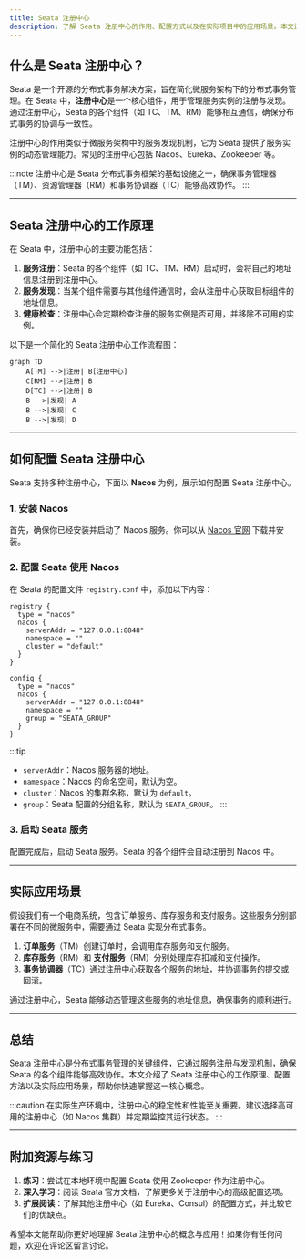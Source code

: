 ```yaml
---
title: Seata 注册中心
description: 了解 Seata 注册中心的作用、配置方式以及在实际项目中的应用场景。本文适合初学者，帮助你快速掌握 Seata 注册中心的核心概念。
---
```


## 什么是 Seata 注册中心？

Seata 是一个开源的分布式事务解决方案，旨在简化微服务架构下的分布式事务管理。在 Seata 中，**注册中心**是一个核心组件，用于管理服务实例的注册与发现。通过注册中心，Seata 的各个组件（如 TC、TM、RM）能够相互通信，确保分布式事务的协调与一致性。

注册中心的作用类似于微服务架构中的服务发现机制，它为 Seata 提供了服务实例的动态管理能力。常见的注册中心包括 Nacos、Eureka、Zookeeper 等。

:::note
注册中心是 Seata 分布式事务框架的基础设施之一，确保事务管理器（TM）、资源管理器（RM）和事务协调器（TC）能够高效协作。
:::

---

## Seata 注册中心的工作原理

在 Seata 中，注册中心的主要功能包括：

1. **服务注册**：Seata 的各个组件（如 TC、TM、RM）启动时，会将自己的地址信息注册到注册中心。
2. **服务发现**：当某个组件需要与其他组件通信时，会从注册中心获取目标组件的地址信息。
3. **健康检查**：注册中心会定期检查注册的服务实例是否可用，并移除不可用的实例。

以下是一个简化的 Seata 注册中心工作流程图：

```mermaid
graph TD
    A[TM] -->|注册| B[注册中心]
    C[RM] -->|注册| B
    D[TC] -->|注册| B
    B -->|发现| A
    B -->|发现| C
    B -->|发现| D
```

---

## 如何配置 Seata 注册中心

Seata 支持多种注册中心，下面以 **Nacos** 为例，展示如何配置 Seata 注册中心。

### 1. 安装 Nacos
首先，确保你已经安装并启动了 Nacos 服务。你可以从 [Nacos 官网](https://nacos.io/) 下载并安装。

### 2. 配置 Seata 使用 Nacos
在 Seata 的配置文件 `registry.conf` 中，添加以下内容：

```plaintext
registry {
  type = "nacos"
  nacos {
    serverAddr = "127.0.0.1:8848"
    namespace = ""
    cluster = "default"
  }
}

config {
  type = "nacos"
  nacos {
    serverAddr = "127.0.0.1:8848"
    namespace = ""
    group = "SEATA_GROUP"
  }
}
```

:::tip
- `serverAddr`：Nacos 服务器的地址。
- `namespace`：Nacos 的命名空间，默认为空。
- `cluster`：Nacos 的集群名称，默认为 `default`。
- `group`：Seata 配置的分组名称，默认为 `SEATA_GROUP`。
:::

### 3. 启动 Seata 服务
配置完成后，启动 Seata 服务。Seata 的各个组件会自动注册到 Nacos 中。

---

## 实际应用场景

假设我们有一个电商系统，包含订单服务、库存服务和支付服务。这些服务分别部署在不同的微服务中，需要通过 Seata 实现分布式事务。

1. **订单服务**（TM）创建订单时，会调用库存服务和支付服务。
2. **库存服务**（RM）和 **支付服务**（RM）分别处理库存扣减和支付操作。
3. **事务协调器**（TC）通过注册中心获取各个服务的地址，并协调事务的提交或回滚。

通过注册中心，Seata 能够动态管理这些服务的地址信息，确保事务的顺利进行。

---

## 总结

Seata 注册中心是分布式事务管理的关键组件，它通过服务注册与发现机制，确保 Seata 的各个组件能够高效协作。本文介绍了 Seata 注册中心的工作原理、配置方法以及实际应用场景，帮助你快速掌握这一核心概念。

:::caution
在实际生产环境中，注册中心的稳定性和性能至关重要。建议选择高可用的注册中心（如 Nacos 集群）并定期监控其运行状态。
:::

---

## 附加资源与练习

1. **练习**：尝试在本地环境中配置 Seata 使用 Zookeeper 作为注册中心。
2. **深入学习**：阅读 Seata 官方文档，了解更多关于注册中心的高级配置选项。
3. **扩展阅读**：了解其他注册中心（如 Eureka、Consul）的配置方式，并比较它们的优缺点。

希望本文能帮助你更好地理解 Seata 注册中心的概念与应用！如果你有任何问题，欢迎在评论区留言讨论。